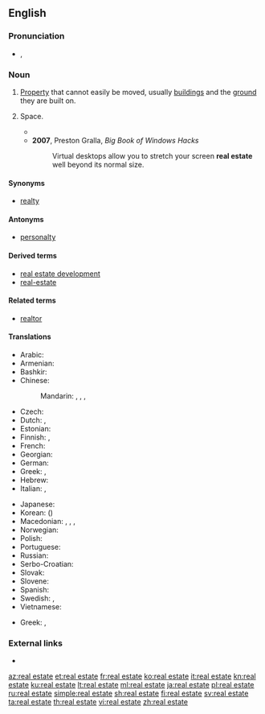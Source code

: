 {{also|real-estate}}
==English==
{{wikipedia}}

===Pronunciation===
* {{enPR|/rēl' əstāt"/}}, {{IPA|/ˈriːl əˌsteɪt/|lang=en}}

===Noun===
{{en-noun|-|head=[[real]] [[estate]]}}

# [[property|Property]] that cannot easily be moved, usually [[building]]s and the [[ground]] they are built on.
# {{context|informal|lang=en}} Space.
#* {{quote-book|title=Ontario|page=6|https://books.google.com/books?isbn=0920620329|author=J. A. Kraulis|year=1982|passage=The "Golden Horseshoe" , the commercial and industrial end of Lake Ontario, is the most crowded '''real estate''' in Canada.}}
#* '''2007''', Preston Gralla, ''Big Book of Windows Hacks''
#*: Virtual desktops allow you to stretch your screen '''real estate''' well beyond its normal size.

====Synonyms====
* [[realty]]

====Antonyms====
* [[personalty]]

====Derived terms====
* [[real estate development]]
* [[real-estate]]

====Related terms====
* [[realtor]]

====Translations====
{{trans-top|property that cannot easily be moved}}
* Arabic: {{t|ar|عَقَار|m}}
* Armenian: {{t|hy|անշարժ գույք}}
* Bashkir: {{t|ba|күсемһеҙ мөлкәт|sc=Cyrl}}
* Chinese:
*: Mandarin: {{t+|cmn|不動產|tr=|sc=Hani}}, {{t+|cmn|不动产|tr=bùdòngchǎn|sc=Hani}}, {{t|cmn|房地產|sc=Hani}}, {{t+|cmn|房地产|tr=fángdìchǎn|sc=Hani}}
* Czech: {{t+|cs|nemovitost|f}}
* Dutch: {{t+|nl|vastgoed|n}}, {{t|nl|immobiliën|m-p}}
* Estonian: {{t|et|kinnisvara}}
* Finnish: {{t+|fi|kiinteistö}}, {{t+|fi|maaomaisuus}}
* French: {{t+|fr|immobilier|m}}
* Georgian: {{t|ka|უძრავი ქონება}}
* German: {{t+|de|Immobilie|f}}
* Greek: {{t+|el|ακίνητο|n}}, {{t|el|ακίνητη περιουσία|f}}
* Hebrew: {{t|he|נכסי דלא ניידי|m-p|tr=Nikhsei delo naydey|sc=Hebr}}
* Italian: {{t+|it|proprietà|f}}, {{t+|it|immobile|m}}
{{trans-mid}}
* Japanese: {{t+|ja|不動産|tr=ふどうさん, fudōsan}}
* Korean: {{t+|ko|부동산|tr=budongsan}} ({{t+|ko|不動產}})
* Macedonian: {{qualifier|for a particular property}} {{t|mk|недвижнина|f|tr=nedvížnina}}, {{t|mk|недвижност|f|tr=nédvížnost}}, {{qualifier|real estate in general}} {{t|mk|недвижнини|p|tr=nedvížnini}}, {{t|mk|недвижности|p|tr=nedvížnosti}}
* Norwegian: {{t|no|fast eiendom}}
* Polish: {{t+|pl|nieruchomość|f}}
* Portuguese: {{t+|pt|imóvel|m}}
* Russian: {{t+|ru|недви́жимость|f}}
* Serbo-Croatian: {{t+|sh|nekretnine|f-p}}
* Slovak: {{t|sk|nehnuteľnosť|f}}
* Slovene: {{t|sl|nepremičnine|f-p}}
* Spanish: {{t|es|bien inmueble|m}} {{t+|es|bien raíz|m}}
* Swedish: {{t+|sv|fast egendom|c}}, {{t+|sv|fastighet|c}}
* Vietnamese: {{t+|vi|bất động sản}}
{{trans-bottom}}

{{trans-top|available space}}
* Greek: {{t+|el|διαθέσιμος χώρος|m}}, {{t|el|χώρος|m}}
{{trans-bottom}}

===External links===
* {{R:OneLook}}

[[az:real estate]]
[[et:real estate]]
[[fr:real estate]]
[[ko:real estate]]
[[it:real estate]]
[[kn:real estate]]
[[ku:real estate]]
[[lt:real estate]]
[[ml:real estate]]
[[ja:real estate]]
[[pl:real estate]]
[[ru:real estate]]
[[simple:real estate]]
[[sh:real estate]]
[[fi:real estate]]
[[sv:real estate]]
[[ta:real estate]]
[[th:real estate]]
[[vi:real estate]]
[[zh:real estate]]